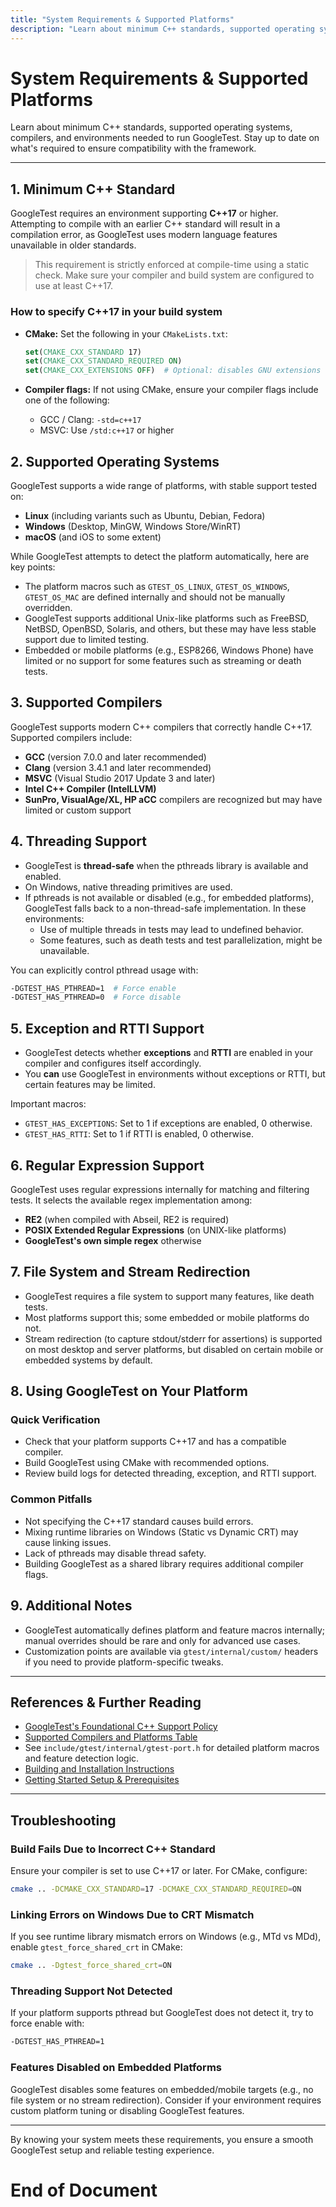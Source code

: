 ```yaml
---
title: "System Requirements & Supported Platforms"
description: "Learn about minimum C++ standards, supported operating systems, compilers, and environments needed to run GoogleTest. Stay up to date on what's required to ensure compatibility with the framework."
---
```


# System Requirements & Supported Platforms

Learn about minimum C++ standards, supported operating systems, compilers, and environments needed to run GoogleTest. Stay up to date on what's required to ensure compatibility with the framework.

---

## 1. Minimum C++ Standard

GoogleTest requires an environment supporting **C++17** or higher. Attempting to compile with an earlier C++ standard will result in a compilation error, as GoogleTest uses modern language features unavailable in older standards.

> This requirement is strictly enforced at compile-time using a static check. Make sure your compiler and build system are configured to use at least C++17.

### How to specify C++17 in your build system

- **CMake:** Set the following in your `CMakeLists.txt`:
  ```cmake
  set(CMAKE_CXX_STANDARD 17)
  set(CMAKE_CXX_STANDARD_REQUIRED ON)
  set(CMAKE_CXX_EXTENSIONS OFF)  # Optional: disables GNU extensions
  ```

- **Compiler flags:** If not using CMake, ensure your compiler flags include one of the following:
  - GCC / Clang: `-std=c++17`
  - MSVC: Use `/std:c++17` or higher


## 2. Supported Operating Systems

GoogleTest supports a wide range of platforms, with stable support tested on:

- **Linux** (including variants such as Ubuntu, Debian, Fedora)
- **Windows** (Desktop, MinGW, Windows Store/WinRT)
- **macOS** (and iOS to some extent)

While GoogleTest attempts to detect the platform automatically, here are key points:

- The platform macros such as `GTEST_OS_LINUX`, `GTEST_OS_WINDOWS`, `GTEST_OS_MAC` are defined internally and should not be manually overridden.
- GoogleTest supports additional Unix-like platforms such as FreeBSD, NetBSD, OpenBSD, Solaris, and others, but these may have less stable support due to limited testing.
- Embedded or mobile platforms (e.g., ESP8266, Windows Phone) have limited or no support for some features such as streaming or death tests.


## 3. Supported Compilers

GoogleTest supports modern C++ compilers that correctly handle C++17. Supported compilers include:

- **GCC** (version 7.0.0 and later recommended)
- **Clang** (version 3.4.1 and later recommended)
- **MSVC** (Visual Studio 2017 Update 3 and later)
- **Intel C++ Compiler (IntelLLVM)**
- **SunPro, VisualAge/XL, HP aCC** compilers are recognized but may have limited or custom support


## 4. Threading Support

- GoogleTest is **thread-safe** when the pthreads library is available and enabled.
- On Windows, native threading primitives are used.
- If pthreads is not available or disabled (e.g., for embedded platforms), GoogleTest falls back to a non-thread-safe implementation. In these environments:
  - Use of multiple threads in tests may lead to undefined behavior.
  - Some features, such as death tests and test parallelization, might be unavailable.

You can explicitly control pthread usage with:

```bash
-DGTEST_HAS_PTHREAD=1  # Force enable
-DGTEST_HAS_PTHREAD=0  # Force disable
```


## 5. Exception and RTTI Support

- GoogleTest detects whether **exceptions** and **RTTI** are enabled in your compiler and configures itself accordingly.
- You **can** use GoogleTest in environments without exceptions or RTTI, but certain features may be limited.

Important macros:

- `GTEST_HAS_EXCEPTIONS`: Set to 1 if exceptions are enabled, 0 otherwise.
- `GTEST_HAS_RTTI`: Set to 1 if RTTI is enabled, 0 otherwise.


## 6. Regular Expression Support

GoogleTest uses regular expressions internally for matching and filtering tests. It selects the available regex implementation among:

- **RE2** (when compiled with Abseil, RE2 is required)
- **POSIX Extended Regular Expressions** (on UNIX-like platforms)
- **GoogleTest's own simple regex** otherwise


## 7. File System and Stream Redirection

- GoogleTest requires a file system to support many features, like death tests.
- Most platforms support this; some embedded or mobile platforms do not.
- Stream redirection (to capture stdout/stderr for assertions) is supported on most desktop and server platforms, but disabled on certain mobile or embedded systems by default.


## 8. Using GoogleTest on Your Platform

### Quick Verification

- Check that your platform supports C++17 and has a compatible compiler.
- Build GoogleTest using CMake with recommended options.
- Review build logs for detected threading, exception, and RTTI support.

### Common Pitfalls

- Not specifying the C++17 standard causes build errors.
- Mixing runtime libraries on Windows (Static vs Dynamic CRT) may cause linking issues.
- Lack of pthreads may disable thread safety.
- Building GoogleTest as a shared library requires additional compiler flags.


## 9. Additional Notes

- GoogleTest automatically defines platform and feature macros internally; manual overrides should be rare and only for advanced use cases.
- Customization points are available via `gtest/internal/custom/` headers if you need to provide platform-specific tweaks.

---

## References & Further Reading

- [GoogleTest's Foundational C++ Support Policy](https://opensource.google/documentation/policies/cplusplus-support)
- [Supported Compilers and Platforms Table](https://github.com/google/oss-policies-info/blob/main/foundational-cxx-support-matrix.md)
- See `include/gtest/internal/gtest-port.h` for detailed platform macros and feature detection logic.
- [Building and Installation Instructions](../googletest/README.md)
- [Getting Started Setup & Prerequisites](../../getting-started/setup-prerequisites/system-requirements.md)

---

## Troubleshooting

<Accordion title="Common Issues with Platform Compatibility">

### Build Fails Due to Incorrect C++ Standard

Ensure your compiler is set to use C++17 or later. For CMake, configure:
```bash
cmake .. -DCMAKE_CXX_STANDARD=17 -DCMAKE_CXX_STANDARD_REQUIRED=ON
```

### Linking Errors on Windows Due to CRT Mismatch

If you see runtime library mismatch errors on Windows (e.g., MTd vs MDd), enable `gtest_force_shared_crt` in CMake:
```bash
cmake .. -Dgtest_force_shared_crt=ON
```

### Threading Support Not Detected

If your platform supports pthread but GoogleTest does not detect it, try to force enable with:
```bash
-DGTEST_HAS_PTHREAD=1
```

### Features Disabled on Embedded Platforms

GoogleTest disables some features on embedded/mobile targets (e.g., no file system or no stream redirection).
Consider if your environment requires custom platform tuning or disabling GoogleTest features.

</Accordion>

---

By knowing your system meets these requirements, you ensure a smooth GoogleTest setup and reliable testing experience.

# End of Document
